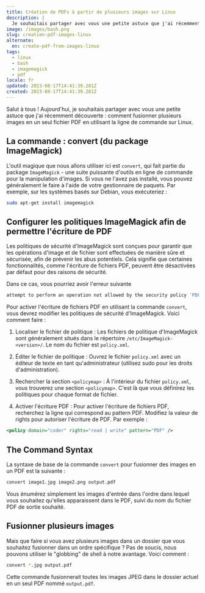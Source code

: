 ```yaml
---
title: Création de PDFs à partir de plusieurs images sur Linux
description: |
  Je souhaitais partager avec vous une petite astuce que j'ai récemment découverte : comment fusionner plusieurs images en un seul fichier PDF en utilisant la ligne de commande sur Linux.
image: /images/bash.png
slug: creation-pdf-images-linux
alternate:
  en: create-pdf-from-images-linux
tags:
  - linux
  - bash
  - imagemagick
  - pdf
locale: fr
updated: 2023-08-17T14:41:39.281Z
created: 2023-08-17T14:41:39.281Z
---
```


Salut à tous ! Aujourd'hui, je souhaitais partager avec vous une petite astuce que j'ai récemment découverte : comment fusionner plusieurs images en un seul fichier PDF en utilisant la ligne de commande sur Linux.

## La commande : convert (du package ImageMagick)

L'outil magique que nous allons utiliser ici est `convert`, qui fait partie du package `ImageMagick` - une suite puissante d'outils en ligne de commande pour la manipulation d'images. Si vous ne l'avez pas installé, vous pouvez généralement le faire à l'aide de votre gestionnaire de paquets. Par exemple, sur les systèmes basés sur Debian, vous exécuteriez :

```bash
sudo apt-get install imagemagick
```

## Configurer les politiques ImageMagick afin de permettre l'écriture de PDF

Les politiques de sécurité d'ImageMagick sont conçues pour garantir que les opérations d'image et de fichier sont effectuées de manière sûre et sécurisée, afin de prévenir les abus potentiels. Cela signifie que certaines fonctionnalités, comme l'écriture de fichiers PDF, peuvent être désactivées par défaut pour des raisons de sécurité.

Dans ce cas, vous pourriez avoir l'erreur suivante

```bash
attempt to perform an operation not allowed by the security policy 'PDF' @ error/constitute.c/IsCoderAuthorized/421
```

Pour activer l'écriture de fichiers PDF en utilisant la commande `convert`, vous devrez modifier les politiques de sécurité d'ImageMagick. Voici comment faire :

1. Localiser le fichier de politique : Les fichiers de politique d'ImageMagick sont généralement situés dans le répertoire `/etc/ImageMagick-<version>/`. Le nom du fichier est `policy.xml`.

2. Éditer le fichier de politique : Ouvrez le fichier `policy.xml` avec un éditeur de texte en tant qu'administrateur (utilisez sudo pour les droits d'administration).

3. Rechercher la section `<policymap>` : À l'intérieur du fichier `policy.xml`, vous trouverez une section `<policymap>`. C'est là que vous définirez les politiques pour chaque format de fichier.

4. Activer l'écriture PDF : Pour activer l'écriture de fichiers PDF, recherchez la ligne qui correspond au pattern PDF. Modifiez la valeur de rights pour autoriser l'écriture de PDF. Par exemple :

```xml
<policy domain="coder" rights="read | write" pattern="PDF" />
```

## The Command Syntax

La syntaxe de base de la commande `convert` pour fusionner des images en un PDF est la suivante :

```bash
convert image1.jpg image2.png output.pdf
```

Vous énumérez simplement les images d'entrée dans l'ordre dans lequel vous souhaitez qu'elles apparaissent dans le PDF, suivi du nom du fichier PDF de sortie souhaité.

## Fusionner plusieurs images

Mais que faire si vous avez plusieurs images dans un dossier que vous souhaitez fusionner dans un ordre spécifique ? Pas de soucis, nous pouvons utiliser le "globbing" de shell à notre avantage. Voici comment :

```bash
convert *.jpg output.pdf
```

Cette commande fusionnerait toutes les images JPEG dans le dossier actuel en un seul PDF nommé `output.pdf`.
